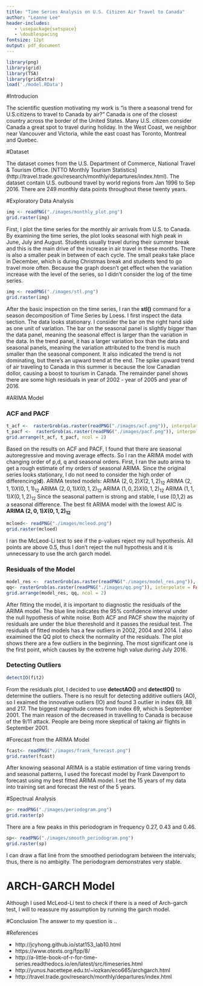 ```yaml
---
title: "Time Series Analysis on U.S. Citizen Air Travel to Canada"
author: "Leanne Lee"
header-includes:
   - \usepackage{setspace}
   - \doublespacing
fontsize: 12pt
output: pdf_document
---
```


```r
library(png)
library(grid)
library(TSA)
library(gridExtra)
load('./model.RData')
```

#Introducion

The scientific question motivating my work is "is there a seasonal trend for U.S.citizens to travel to Canada by air?" Canada is one of the closest country across the border of the United States. Many U.S. citizen consider Canada a great spot to travel during holiday. In the West Coast, we neighbor near Vancouver and Victoria, while the east coast has Toronto, Montreal and Quebec. 

#Dataset 

The dataset comes from the U.S. Department of Commerce, National Travel & Tourism Office. [NTTO Monthly Tourism Statistics] (http://travel.trade.gov/research/monthly/departures/index.html). The dataset contain U.S. outbound travel by world regions from Jan 1996 to Sep 2016. There are 249 monthly data points throughout these twenty years. 

#Exploratory Data Analysis

```r
img <- readPNG("./images/monthly_plot.png")
grid.raster(img)
```

First, I plot the time series for the monthly air arrivals from U.S. to Canada. By examining the time series, the plot looks seasonal with high peak in June, July and August. Students usually travel during their summer break and this is the main drive of the increase in air travel in these months. There is also a smaller peak in between of each cycle. The small peaks take place in December, which is during Christmas break and students tend to go travel more often. Because the graph doesn't get effect when the variation increase with the level of the series, so I didn't consider the log of the time series. 
 
```r
img <- readPNG("./images/stl.png")
grid.raster(img)
```

After the basic inspection on the time series, I ran the **stl()** command for a season decomposition of Time Series by Loess. I first inspect the data section. The data looks stationary. I consider the bar on the right hand side as one unit of variation. The bar on the seasonal panel is slightly bigger than the data panel, meaning the seasonal effect is larger than the variation in the data. In the trend panel, it has a larger variation box than the data and seasonal panels, meaning the variation attributed to the trend is much smaller than the seasonal component. It also indicated the trend is not dominating, but there's an upward trend at the end. The spike upward trend of air traveling to Canada in this summer is because the low Canadian dollor, causing a boost to tourism in Canada. The remainder panel shows there are some high residuals in year of 2002 - year of 2005 and year of 2016. 

#ARIMA Model

### ACF and PACF
```r
t_acf <-  rasterGrob(as.raster(readPNG("./images/acf.png")), interpolate = FALSE)
t_pacf <-  rasterGrob(as.raster(readPNG("./images/pacf.png")), interpolate = FALSE)
grid.arrange(t_acf, t_pacf, ncol = 2)
```

Based on the results on ACF and PACF, I found that there are seasonal autoregressive and moving average effects. So I ran the ARIMA model with changing order of p,d, q and seasonal orders. First, I ran the auto arima to get a rough estimate of my orders of seasonal ARIMA. Since the original series looks stationary, I do not need to consider the high order of differencing(**d**). 
ARIMA tested models:
ARIMA $(2, 0, 2) X (2, 1, 2)_{12}$
ARIMA $(2, 1, 1) X (0, 1, 1)_{12}$
ARIMA $(2, 0, 1) X (0, 1, 2)_{12}$
ARIMA $(1, 0, 2) X (0, 1, 2)_{12}$
ARIMA $(1, 1, 1) X (0, 1, 2)_{12}$
Since the seasonal pattern is strong and stable, I use (0,1,2) as a seasonal difference. The best fit ARIMA model with the lowest AIC is **ARIMA $(2, 0, 1) X (0, 1, 2)_{12}$ **

```r
mcloed<- readPNG("./images/mcleod.png")
grid.raster(mcloed)
```

I ran the McLeod-Li test to see if the p-values reject my null hypothesis. All points are above 0.5, thus I don't reject the null hypothesis and it is unnecessary to use the arch garch model. 

### Residuals of the Model
```r
model_res <-  rasterGrob(as.raster(readPNG("./images/model_res.png")), interpolate = FALSE)
qq<- rasterGrob(as.raster(readPNG("./images/qq.png")), interpolate = FALSE)
grid.arrange(model_res, qq, ncol = 2)
```

After fitting the model, it is important to diagnostic the residuals of the ARIMA model. The blue line indicates the 95% confidence interval under the null hypothesis of white noise. Both ACF and PACF show the majority of residuals are under the blue thereshold and it passes the residual test. The residuals of fitted models has a few outliers in 2002, 2004 and 2014. I also exaimined the QQ plot to check the normality of the residuals. The plot shows there are a few outliers in the beginning. The most significant one is the first point, which causes by the extreme high value during July 2016. 

### Detecting Outliers 
```r
detectIO(fit2)
```
From the residuals plot, I decided to use **detectAO()** and **detectIO()** to determine the outliers. There is no result for detecting additive outliers (AO), so I exaimed the innovative outliers (IO) and found 3 outlier in index 69, 88 and 217. The biggest magnitude comes from index 69, which is September 2001. The main reason of the decreased in travelling to Canada is because of the 9/11 attack. People are being more skeptical of taking air flights in September 2001.

#Forecast from the ARIMA Model
```r
fcast<- readPNG("./images/frank_forecast.png")
grid.raster(fcast)
```

After knowing seasonal ARIMA is a stable estimation of time varing trends and seasonal patterns, I used the forecast model by Frank Davenport to forecast using my best fitted ARIMA model. I set the 15 years of my data into training set and forecast the rest of the 5 years. 

#Spectrual Analysis

```r
p<- readPNG("./images/periodogram.png")
grid.raster(p)
```

There are a few peaks in this periodogram in frequency 0.27, 0.43 and 0.46. 

```r
sp<- readPNG("./images/smooth_periodogram.png")
grid.raster(sp)
```

I can draw a flat line from the smoothed periodogram between the intervals; thus, there is no ambigity. The periodogram demonstrates very stable. 

# ARCH-GARCH Model
Although I used McLeod-Li test to check if there is a need of Arch-garch test, I will to reassure my assumption by running the garch model. 

#Conclusion
The answer to my question is .. 

#References

- http://jcyhong.github.io/stat153_lab10.html
- https://www.otexts.org/fpp/8/
- http://a-little-book-of-r-for-time-series.readthedocs.io/en/latest/src/timeseries.html
- http://yunus.hacettepe.edu.tr/~iozkan/eco665/archgarch.html
- http://travel.trade.gov/research/monthly/departures/index.html
